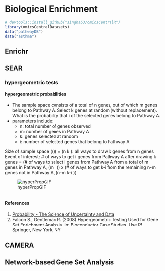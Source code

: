 # Biological Enrichment {#bio-enrichment}

```r
# devtools::install_github("singha53/omicsCentralR")
library(omicsCentralDatasets)
data("pathwayDB")
data("asthma")

```

## Enrichr

## SEAR

### hypergeometric tests

#### hypergeometric probabilities

* The sample space consists of a total of n genes, out of which m genes belong to Pathway A. Select k genes at random (without replacement). What is the probability that i of the selected genes belong to Pathway A.
* parameters include:
  * n: total number of genes observed
  * m: number of genes in Pathway A
  * k: genes selected at random
  * i: number of selected genes that belong to Pathway A

Size of sample space (\(\Omega \)) = \(n \choose k \): all ways to draw k genes from n genes
Event of interest: # of ways to get i genes from Pathway A after drawing k genes = (# of ways to select i genes from Pathway A from a total of m genes in Pathway A, \(m \choose i \)) x (# of ways to get k-i from the remaining n-m genes not in Pathway A, \(n-m \choose k-i \))


![hyperPropGIF](https://github.com/singha53/omics-central-learn/blob/master/supplement/08-bio-enrichment/hyperGTest/hyperProps.gif)

```r




```

#### References
1. [Probability - The Science of Uncertainty and Data](https://www.edx.org/course/probability-the-science-of-uncertainty-and-data)
2. Falcon S., Gentleman R. (2008) Hypergeometric Testing Used for Gene Set Enrichment Analysis. In: Bioconductor Case Studies. Use R!. Springer, New York, NY

## CAMERA

## Network-based Gene Set Analysis
